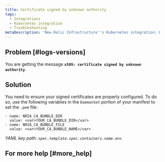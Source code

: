 ```yaml
---
title: Certificate signed by unknown authority
tags:
  - Integrations
  - Kubernetes integration
  - Troubleshooting
metaDescription: 'New Relic Infrastructure''s Kubernetes integration: How to install and activate the integration, and what data is reported.'
---
```


## Problem [#logs-versions]

You are getting the message **`x509: certificate signed by unknown authority`**.

## Solution

You need to ensure your signed certificates are properly configured. To do so, use the following variables in the `DaemonSet` portion of your manifest to set the `.pem` file:

```
- name: NRIA_CA_BUNDLE_DIR 
  value: <var>YOUR_CA_BUNDLE_DIR</var> 
- name: NRIA_CA_BUNDLE_FILE  
  value: <var>YOUR_CA_BUNDLE_NAME</var>
```

_YAML key path: `spec.template.spec.containers.name.env`_

## For more help [#more_help]
